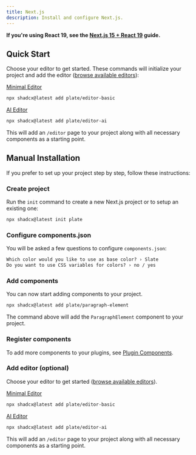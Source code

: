 ```yaml
---
title: Next.js
description: Install and configure Next.js.
---
```


<Callout>

**If you're using React 19, see the [Next.js 15 + React 19](https://ui.shadcn.com/docs/react-19) guide.**

</Callout>

## Quick Start

Choose your editor to get started. These commands will initialize your project and add the editor ([browse available editors](/editors)):

[Minimal Editor](https://template.platejs.org/editor)
```bash
npx shadcx@latest add plate/editor-basic
```

[AI Editor](https://playground.platejs.org/editor)
```bash
npx shadcx@latest add plate/editor-ai
```

This will add an `/editor` page to your project along with all necessary components as a starting point.

## Manual Installation

If you prefer to set up your project step by step, follow these instructions:

<Steps>

### Create project

Run the `init` command to create a new Next.js project or to setup an existing one:

```bash
npx shadcx@latest init plate
```

### Configure components.json

You will be asked a few questions to configure `components.json`:

```txt showLineNumbers
Which color would you like to use as base color? › Slate
Do you want to use CSS variables for colors? › no / yes
```

### Add components

You can now start adding components to your project.

```bash
npx shadcx@latest add plate/paragraph-element
```

The command above will add the `ParagraphElement` component to your project.

### Register components

To add more components to your plugins, see [Plugin Components](/docs/plugin-components#register-components).

### Add editor (optional)

Choose your editor to get started ([browse available editors](/editors)). 

[Minimal Editor](https://template.platejs.org/editor)
```bash
npx shadcx@latest add plate/editor-basic
```

[AI Editor](https://playground.platejs.org/editor)
```bash
npx shadcx@latest add plate/editor-ai
```

This will add an `/editor` page to your project along with all necessary components as a starting point.

</Steps>